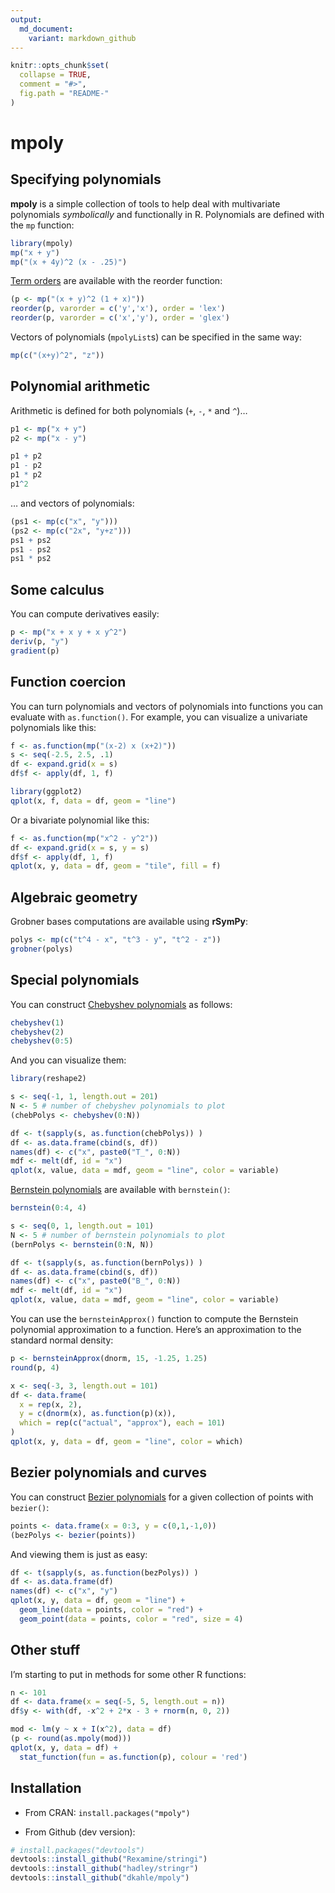 ```yaml
---
output:
  md_document:
    variant: markdown_github
---
```


<!-- README.md is generated from README.Rmd. Please edit that file -->

```r

knitr::opts_chunk$set(
  collapse = TRUE,
  comment = "#>",
  fig.path = "README-"
)
```

# mpoly

## Specifying polynomials

__mpoly__ is a simple collection of tools to help deal with multivariate polynomials _symbolically_ and functionally in R.  Polynomials are defined with the `mp` function:

```r
library(mpoly)
mp("x + y")
mp("(x + 4y)^2 (x - .25)")
```

[Term orders](http://en.wikipedia.org/wiki/Lexicographical_order#Monomials) are available with the reorder function:
```r
(p <- mp("(x + y)^2 (1 + x)"))
reorder(p, varorder = c('y','x'), order = 'lex')
reorder(p, varorder = c('x','y'), order = 'glex')
```

Vectors of polynomials (`mpolyList`s) can be specified in the same way:
```r
mp(c("(x+y)^2", "z"))
```

## Polynomial arithmetic

Arithmetic is defined for both polynomials (`+`, `-`, `*` and `^`)...
```r
p1 <- mp("x + y")
p2 <- mp("x - y")

p1 + p2
p1 - p2
p1 * p2
p1^2
```

... and vectors of polynomials:
```r
(ps1 <- mp(c("x", "y")))
(ps2 <- mp(c("2x", "y+z")))
ps1 + ps2
ps1 - ps2
ps1 * ps2
```


## Some calculus

You can compute derivatives easily:
```r
p <- mp("x + x y + x y^2")
deriv(p, "y")
gradient(p)
```


## Function coercion

You can turn polynomials and vectors of polynomials into functions you can evaluate with `as.function()`.  For example, you can visualize a univariate polynomials like this:
```r
f <- as.function(mp("(x-2) x (x+2)"))
s <- seq(-2.5, 2.5, .1)
df <- expand.grid(x = s)
df$f <- apply(df, 1, f)

library(ggplot2)
qplot(x, f, data = df, geom = "line")
```


Or a bivariate polynomial like this:
```r
f <- as.function(mp("x^2 - y^2")) 
df <- expand.grid(x = s, y = s)
df$f <- apply(df, 1, f)
qplot(x, y, data = df, geom = "tile", fill = f)
```

## Algebraic geometry

Grobner bases computations are available using __rSymPy__:

```r
polys <- mp(c("t^4 - x", "t^3 - y", "t^2 - z"))
grobner(polys)
```


## Special polynomials

You can construct [Chebyshev polynomials](http://en.wikipedia.org/wiki/Chebyshev_polynomials) as follows:
```r
chebyshev(1)
chebyshev(2)
chebyshev(0:5)
```

And you can visualize them:
```r
library(reshape2)

s <- seq(-1, 1, length.out = 201)
N <- 5 # number of chebyshev polynomials to plot
(chebPolys <- chebyshev(0:N))

df <- t(sapply(s, as.function(chebPolys)) )
df <- as.data.frame(cbind(s, df))
names(df) <- c("x", paste0("T_", 0:N))
mdf <- melt(df, id = "x")
qplot(x, value, data = mdf, geom = "line", color = variable)
```

[Bernstein polynomials](http://en.wikipedia.org/wiki/Bernstein_polynomial) are available with `bernstein()`:
```r
bernstein(0:4, 4)

s <- seq(0, 1, length.out = 101)
N <- 5 # number of bernstein polynomials to plot
(bernPolys <- bernstein(0:N, N))

df <- t(sapply(s, as.function(bernPolys)) )
df <- as.data.frame(cbind(s, df))
names(df) <- c("x", paste0("B_", 0:N))
mdf <- melt(df, id = "x")
qplot(x, value, data = mdf, geom = "line", color = variable)
```

You can use the `bernsteinApprox()` function to compute the Bernstein polynomial approximation to a function.  Here's an approximation to the standard normal density:

```r
p <- bernsteinApprox(dnorm, 15, -1.25, 1.25)
round(p, 4)

x <- seq(-3, 3, length.out = 101)
df <- data.frame(
  x = rep(x, 2),
  y = c(dnorm(x), as.function(p)(x)),
  which = rep(c("actual", "approx"), each = 101)
)
qplot(x, y, data = df, geom = "line", color = which)
```



## Bezier polynomials and curves

You can construct [Bezier polynomials](http://en.wikipedia.org/wiki/Bézier_curve) for a given collection of points with `bezier()`:
```r
points <- data.frame(x = 0:3, y = c(0,1,-1,0))
(bezPolys <- bezier(points))
```

And viewing them is just as easy:
```r
df <- t(sapply(s, as.function(bezPolys)) )
df <- as.data.frame(df)
names(df) <- c("x", "y")
qplot(x, y, data = df, geom = "line") +
  geom_line(data = points, color = "red") +
  geom_point(data = points, color = "red", size = 4)
```



## Other stuff

I'm starting to put in methods for some other R functions:

```r
n <- 101
df <- data.frame(x = seq(-5, 5, length.out = n))
df$y <- with(df, -x^2 + 2*x - 3 + rnorm(n, 0, 2))

mod <- lm(y ~ x + I(x^2), data = df)
(p <- round(as.mpoly(mod)))
qplot(x, y, data = df) +
  stat_function(fun = as.function(p), colour = 'red')

```



## Installation

* From CRAN: `install.packages("mpoly")`

* From Github (dev version): 
```R
# install.packages("devtools")
devtools::install_github("Rexamine/stringi")
devtools::install_github("hadley/stringr")
devtools::install_github("dkahle/mpoly")
```



